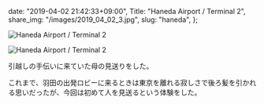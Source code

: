   date: "2019-04-02 21:42:33+09:00",
  Title: "Haneda Airport / Terminal 2",
  share_img: "/images/2019_04_02_3.jpg",
  slug: "haneda",
};

![Haneda Airport / Terminal 2](/images/2019_04_02_2.jpg)

![Haneda Airport / Terminal 2](/images/2019_04_02_3.jpg)

引越しの手伝いに来ていた母の見送りをした。

これまで、羽田の出発ロビーに来るときは東京を離れる寂しさで後ろ髪を引かれる思いだったが、今回は初めて人を見送るという体験をした。
